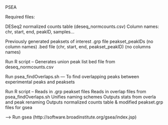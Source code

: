 PSEA



Required files:


DESeq2 normalized counts table (deseq_normcounts.csv)
Column names: chr, start, end, peakID, samples…


Previously generated peaksets of interest 
.grp file peakset_peakIDs (no column names)
.bed file (chr, start, end, peakset_peakID) (no columns names)


Run R script -- 
Generates union peak list bed file from deseq_normcounts.csv

Run psea_findOverlaps.sh —
To find overlapping peaks between experimental peaks and peaksets

Run R script --
Reads in .grp peakset files 
Reads in overlap files from psea_findOverlaps.sh 
Unifies naming schemes
Outputs stats from overla and peak renaming
Outputs normalized counts table & modified peakset.grp files for gsea

--> Run gsea (http://software.broadinstitute.org/gsea/index.jsp)
